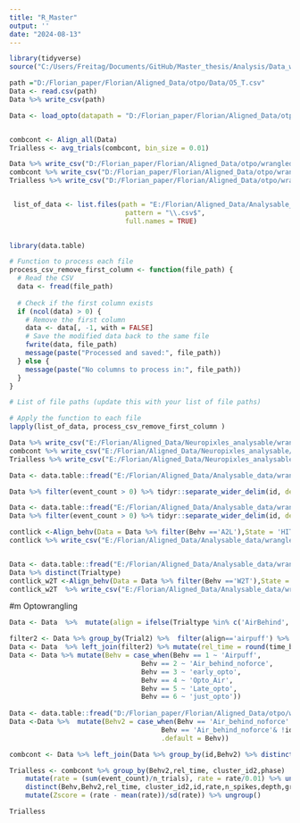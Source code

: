 ```yaml
---
title: "R_Master"
output: ''
date: "2024-08-13"
---
```

```r
library(tidyverse)
source("C:/Users/Freitag/Documents/GitHub/Master_thesis/Analysis/Data_wrangling/wrangling_helper.R")

```


```r
path ="D:/Florian_paper/Florian/Aligned_Data/otpo/Data/O5_T.csv"
Data <- read.csv(path) 
Data %>% write_csv(path)
```


```r
Data <- load_opto(datapath = "D:/Florian_paper/Florian/Aligned_Data/otpo/Data",metapath = "D:/Florian_paper/Florian/Aligned_Data/otpo/meta")


combcont <- Align_all(Data)
Trialless <- avg_trials(combcont, bin_size = 0.01)

Data %>% write_csv("D:/Florian_paper/Florian/Aligned_Data/otpo/wrangled_Data/Data.csv")
combcont %>% write_csv("D:/Florian_paper/Florian/Aligned_Data/otpo/wrangled_Data/combcont.csv")
Trialless %>% write_csv("D:/Florian_paper/Florian/Aligned_Data/otpo/wrangled_Data/Trialless.csv")


 list_of_data <- list.files(path = "E:/Florian/Aligned_Data/Analysable_data/Data",
                             pattern = "\\.csv$",
                             full.names = TRUE)
 

library(data.table)

# Function to process each file
process_csv_remove_first_column <- function(file_path) {
  # Read the CSV
  data <- fread(file_path)
  
  # Check if the first column exists
  if (ncol(data) > 0) {
    # Remove the first column
    data <- data[, -1, with = FALSE]
    # Save the modified data back to the same file
    fwrite(data, file_path)
    message(paste("Processed and saved:", file_path))
  } else {
    message(paste("No columns to process in:", file_path))
  }
}

# List of file paths (update this with your list of file paths)

# Apply the function to each file
lapply(list_of_data, process_csv_remove_first_column )

```


```r


Data %>% write_csv("E:/Florian/Aligned_Data/Neuropixles_analysable/wrangled_Data/Data.csv")
combcont %>% write_csv("E:/Florian/Aligned_Data/Neuropixles_analysable/wrangled_Data/combcont.csv")
Trialless %>% write_csv("E:/Florian/Aligned_Data/Neuropixles_analysable/wrangled_Data/Trialless.csv")

Data <- data.table::fread("E:/Florian/Aligned_Data/Analysable_data/wrangled_Data/R_outputs/final_combined_data.csv")

Data %>% filter(event_count > 0) %>% tidyr::separate_wider_delim(id, delim = '_', names = c('Mouse','Day')) %>%  select(Mouse,Day, cluster_id,time_bin,event_count,Trialtype,Behv,Trial)  %>% uncount(weights = event_count) %>% mutate( time_bin = time_bin  + runif(n(), min = 0.001, max = 0.002) ) %>% write_csv("E:/Florian/Aligned_Data/Analysable_data/wrangled_Data/R_outputs/Zetadata.csv")

```

```r
Data <- data.table::fread("E:/Florian/Aligned_Data/Analysable_data/wrangled_Data/Data.csv")
Data %>% filter(event_count > 0) %>% tidyr::separate_wider_delim(id, delim = '_', names = c('Mouse','Day')) %>%  select(Mouse,Day, cluster_id,time_bin,event_count,Trialtype,Behv,Trial)  %>% uncount(weights = event_count) %>% mutate( time_bin = time_bin  + runif(n(), min = 0.001, max = 0.002) ) %>% write_csv("E:/Florian/Aligned_Data/Analysable_data/wrangled_Data/Zetadata.csv")

contlick <-Align_behv(Data = Data %>% filter(Behv =='A2L'),State = 'HIT') %>% mutate(State = 'Lick')
contlick %>% write_csv("E:/Florian/Aligned_Data/Analysable_data/wrangled_Data/contlick.csv") 


Data <- data.table::fread("E:/Florian/Aligned_Data/Analysable_data/wrangled_Data/Data.csv")
Data %>% distinct(Trialtype)
contlick_w2T <-Align_behv(Data = Data %>% filter(Behv =='W2T'),State = 'LeftReward') %>% mutate(State = 'Lick')
contlick_w2T  %>% write_csv("E:/Florian/Aligned_Data/Analysable_data/wrangled_Data/contlick_W2T.csv") 
```


#m Optowrangling
```r
Data <- Data  %>%  mutate(align = ifelse(Trialtype %in% c('AirBehind','AirTop_noOpto','AirTop_Opto','AirTop_Opto_late','justOpto'),'airpuff','fuck'))%>% ungroup()

filter2 <- Data %>% group_by(Trial2) %>%  filter(align=='airpuff') %>% slice_min(time_bin) %>% mutate(minT = time_bin) %>% select(minT,id,Trial) %>% distinct()
Data <- Data  %>% left_join(filter2) %>% mutate(rel_time = round(time_bin - minT,2) )
Data <- Data %>% mutate(Behv = case_when(Behv == 1 ~ 'Airpuff',
                                 Behv == 2 ~ 'Air_behind_noforce',
                                 Behv == 3 ~ 'early_opto',
                                 Behv == 4 ~ 'Opto_Air',
                                 Behv == 5 ~ 'Late_opto',
                                 Behv == 6 ~ 'just_opto'))
                
Data <- data.table::fread("D:/Florian_paper/Florian/Aligned_Data/otpo/wrangled_Data/Data.csv")
Data <-Data %>%  mutate(Behv2 = case_when(Behv == 'Air_behind_noforce' & id %in% c('O1_1', 'O1_T','O2_1','O2_T')~ 'Behind',
                                      Behv == 'Air_behind_noforce'& !id %in% c('O1_1', 'O1_T','O2_1','O2_T') ~ 'noforce',
                                      .default = Behv))

combcont <- Data %>% left_join(Data %>% group_by(id,Behv2) %>% distinct(Trial) %>% summarise(n_trials = n()))

Trialless <- combcont %>% group_by(Behv2,rel_time, cluster_id2,phase)  %>% 
    mutate(rate = (sum(event_count)/n_trials), rate = rate/0.01) %>% ungroup() %>% 
    distinct(Behv,Behv2,rel_time, cluster_id2,id,rate,n_spikes,depth,group,fr,n_trials,phase) %>% group_by(Behv2,cluster_id2,phase) %>% 
    mutate(Zscore = (rate - mean(rate))/sd(rate)) %>% ungroup()

Trialless

```




